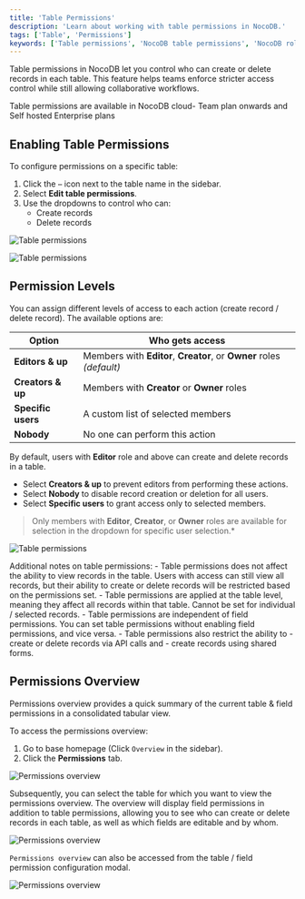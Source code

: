 ```yaml
---
title: 'Table Permissions'
description: 'Learn about working with table permissions in NocoDB.'
tags: ['Table', 'Permissions']
keywords: ['Table permissions', 'NocoDB table permissions', 'NocoDB roles', 'NocoDB permissions', 'NocoDB table permissions overview']
---
```


Table permissions in NocoDB let you control who can create or delete records in each table. This feature helps teams enforce stricter access control while still allowing collaborative workflows.

<Callout type="info">Table permissions are available in NocoDB cloud- Team plan onwards and Self hosted Enterprise plans</Callout>

## Enabling Table Permissions
To configure permissions on a specific table:
1. Click the `⋯` icon next to the table name in the sidebar.
2. Select **Edit table permissions**.
3. Use the dropdowns to control who can:
   - Create records
   - Delete records

![Table permissions](/img/v2/permissions/table-permissions-1.png)

![Table permissions](/img/v2/permissions/table-permissions-2.png)

## Permission Levels

You can assign different levels of access to each action (create record / delete record). The available options are:

| Option             | Who gets access                                                      |
|--------------------|----------------------------------------------------------------------|
| **Editors & up**   | Members with **Editor**, **Creator**, or **Owner** roles *(default)* |
| **Creators & up**  | Members with **Creator** or **Owner** roles                          |
| **Specific users** | A custom list of selected members                                    |
| **Nobody**         | No one can perform this action                                       |

By default, users with **Editor** role and above can create and delete records in a table.
* Select **Creators & up** to prevent editors from performing these actions.
* Select **Nobody** to disable record creation or deletion for all users.
* Select **Specific users** to grant access only to selected members.

> Only members with **Editor**, **Creator**, or **Owner** roles are available for selection in the dropdown for specific user selection.*

![Table permissions](/img/v2/permissions/table-permissions-3.png)

<Callout type="info">
Additional notes on table permissions:
- Table permissions does not affect the ability to view records in the table. Users with access can still view all records, but their ability to create or delete records will be restricted based on the permissions set.
- Table permissions are applied at the table level, meaning they affect all records within that table. Cannot be set for individual / selected records.
- Table permissions are independent of field permissions. You can set table permissions without enabling field permissions, and vice versa.
- Table permissions also restrict the ability to
    - create or delete records via API calls and
    - create records using shared forms.
</Callout>

## Permissions Overview

Permissions overview provides a quick summary of the current table & field permissions in a consolidated tabular view.

To access the permissions overview:
1. Go to base homepage (Click `Overview` in the sidebar).
2. Click the **Permissions** tab.

![Permissions overview](/img/v2/permissions/permissions-overview-1.png)

Subsequently, you can select the table for which you want to view the permissions overview. The overview will display field permissions in addition to table permissions, allowing you to see who can create or delete records in each table, as well as which fields are editable and by whom.

![Permissions overview](/img/v2/permissions/permissions-overview-2.png)

`Permissions overview` can also be accessed from the table / field permission configuration modal.

![Permissions overview](/img/v2/permissions/permissions-overview-3.png)




